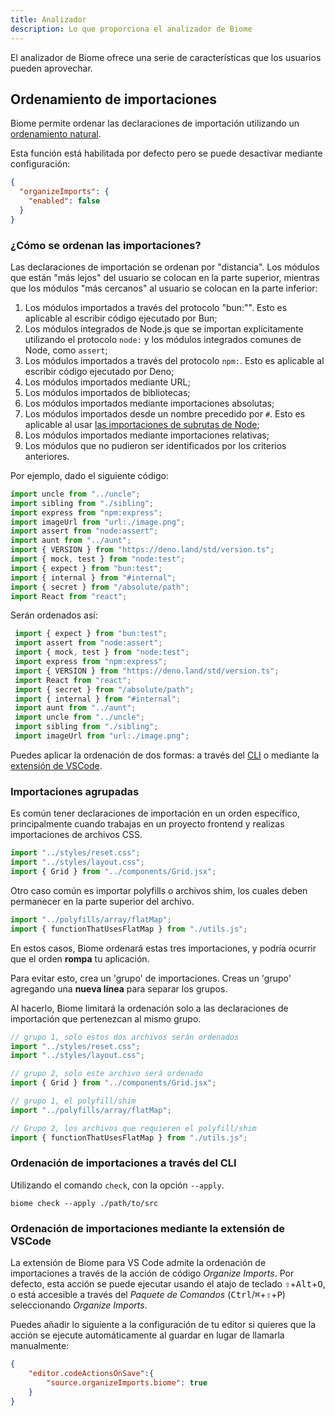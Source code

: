 ```yaml
---
title: Analizador
description: Lo que proporciona el analizador de Biome
---
```


El analizador de Biome ofrece una serie de características que los usuarios pueden aprovechar.

## Ordenamiento de importaciones

Biome permite ordenar las declaraciones de importación utilizando un [ordenamiento natural](https://en.wikipedia.org/wiki/Natural_sort_order).

Esta función está habilitada por defecto pero se puede desactivar mediante configuración:

```json title="biome.json"
{
  "organizeImports": {
    "enabled": false
  }
}
```

### ¿Cómo se ordenan las importaciones?

Las declaraciones de importación se ordenan por "distancia". Los módulos que están "más lejos" del usuario se colocan en la parte superior, mientras que los módulos "más cercanos" al usuario se colocan en la parte inferior:

1. Los módulos importados a través del protocolo "bun:"". Esto es aplicable al escribir código ejecutado por Bun;
2. Los módulos integrados de Node.js que se importan explícitamente utilizando el protocolo `node:` y los módulos integrados comunes de Node, como `assert`;
3. Los módulos importados a través del protocolo `npm:`. Esto es aplicable al escribir código ejecutado por Deno;
4. Los módulos importados mediante URL;
5. Los módulos importados de bibliotecas;
6. Los módulos importados mediante importaciones absolutas;
7. Los módulos importados desde un nombre precedido por `#`. Esto es aplicable al usar [las importaciones de subrutas de Node](https://nodejs.org/api/packages.html#subpath-imports);
8. Los módulos importados mediante importaciones relativas;
9. Los módulos que no pudieron ser identificados por los criterios anteriores.

Por ejemplo, dado el siguiente código:

```ts title="example.ts"
import uncle from "../uncle";
import sibling from "./sibling";
import express from "npm:express";
import imageUrl from "url:./image.png";
import assert from "node:assert";
import aunt from "../aunt";
import { VERSION } from "https://deno.land/std/version.ts";
import { mock, test } from "node:test";
import { expect } from "bun:test";
import { internal } from "#internal";
import { secret } from "/absolute/path";
import React from "react";
```

Serán ordenados así:

```ts title="example.ts"
 import { expect } from "bun:test";
 import assert from "node:assert";
 import { mock, test } from "node:test";
 import express from "npm:express";
 import { VERSION } from "https://deno.land/std/version.ts";
 import React from "react";
 import { secret } from "/absolute/path";
 import { internal } from "#internal";
 import aunt from "../aunt";
 import uncle from "../uncle";
 import sibling from "./sibling";
 import imageUrl from "url:./image.png";
```

Puedes aplicar la ordenación de dos formas: a través del [CLI](#ordenación-de-importaciones-a-través-del-cli) o mediante la [extensión de VSCode](#ordenación-de-importaciones-mediante-la-extensión-de-vscode).

### Importaciones agrupadas

Es común tener declaraciones de importación en un orden específico, principalmente cuando trabajas en un proyecto frontend y realizas importaciones de archivos CSS.

```js title="example.js"
import "../styles/reset.css";
import "../styles/layout.css";
import { Grid } from "../components/Grid.jsx";
```

Otro caso común es importar polyfills o archivos shim, los cuales deben permanecer en la parte superior del archivo.

```js title="example.js"
import "../polyfills/array/flatMap";
import { functionThatUsesFlatMap } from "./utils.js";
```

En estos casos, Biome ordenará estas tres importaciones, y podría ocurrir que el orden **rompa** tu aplicación.

Para evitar esto, crea un 'grupo' de importaciones. Creas un 'grupo' agregando una **nueva línea** para separar los grupos.

Al hacerlo, Biome limitará la ordenación solo a las declaraciones de importación que pertenezcan al mismo grupo.

```js title="example.js"
// grupo 1, solo estos dos archivos serán ordenados
import "../styles/reset.css";
import "../styles/layout.css";

// grupo 2, solo este archivo será ordenado
import { Grid } from "../components/Grid.jsx";
```

```js title="example.js"
// grupo 1, el polyfill/shim
import "../polyfills/array/flatMap";

// Grupo 2, los archivos que requieren el polyfill/shim
import { functionThatUsesFlatMap } from "./utils.js";
```

### Ordenación de importaciones a través del CLI

Utilizando el comando `check`, con la opción `--apply`.

```shell
biome check --apply ./path/to/src
```

### Ordenación de importaciones mediante la extensión de VSCode

La extensión de Biome para VS Code admite la ordenación de importaciones a través de la acción de código _Organize Imports_.
Por defecto, esta acción se puede ejecutar usando el atajo de teclado <kbd title="Shift">⇧</kbd>+<kbd>Alt</kbd>+<kbd>O</kbd>, o está accesible a través del _Paquete de Comandos_ (<kbd>Ctrl</kbd>/<kbd title="Cmd">⌘</kbd>+<kbd title="Shift">⇧</kbd>+<kbd>P</kbd>) seleccionando _Organize Imports_.

Puedes añadir lo siguiente a la configuración de tu editor si quieres que la acción se ejecute automáticamente al guardar en lugar de llamarla manualmente:

```json title="settings.json"
{
	"editor.codeActionsOnSave":{
		"source.organizeImports.biome": true
	}
}
```
